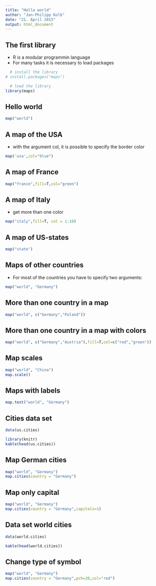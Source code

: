```yaml
---
title: "Hello world"
author: "Jan-Philipp Kolb"
date: "21. April 2015"
output: html_document
---
```


## The first library

- R is a modular programmin language
- For many tasks it is necessary to load packages

```r
  # install the library
# install.packages("maps")

  # load the library
library(maps)
```

## Hello world

```r
map("world")
```


## A map of the USA

- with the argument col, it is possible to specify the border color 

```r
map('usa',col="blue")
```


## A map of France

```r
map("france",fill=T,col="green")
```


## A map of Italy

- get more than one color

```r
map("italy",fill=T, col = 1:10)
```

## A map of US-states

```r
map("state")
```


## Maps of other countries

- For most of the countries you have to specify two arguments:

```r
map("world", "Germany")
```


## More than one country in a map

```r
map("world", c("Germany","Poland"))
```


## More than one country in a map with colors

```r
map("world", c("Germany","Austria"),fill=T,col=c("red","green"))
```

## Map scales

```r
map("world", "China")
map.scale()
```

## Maps with labels

```r
map.text("world", "Germany")
```

## Cities data set

```r
data(us.cities)
```



```r
library(knitr)
kable(head(us.cities))
```


## Map German cities

```r
map("world", "Germany")
map.cities(country = "Germany")
```

## Map only capital

```r
map("world", "Germany")
map.cities(country = "Germany",capitals=1)
```

## Data set world cities

```r
data(world.cities)
```


```r
kable(head(world.cities))
```

## Change type of symbol

```r
map("world", "Germany")
map.cities(country = "Germany",pch=20,col="red")
```


